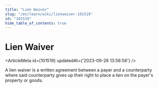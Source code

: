 ```yaml
---
title: "Lien Waiver"
slug: "/en/learn/wiki/lienwaiver-101519"
id: "101519"
hide_table_of_contents: true
---
```



# Lien Waiver

<ArticleMeta id={101519} updatedAt={'2023-09-26 13:58:58'} />
<div className='border-solid border-b border-t-0 my-4 border-[var(--ifm-color-gray-300)]' />

A lien waiver is a written agreement between a payer and a counterparty where said counterparty gives up their right to place a lien on the payer's property or goods.

